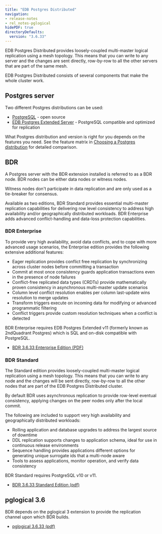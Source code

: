 ```yaml
---
title: "EDB Postgres Distributed"
navigation:
- release-notes
- rel_notes-pglogical
hidePDF: true
directoryDefaults:
  version: "3.6.33"
---
```


EDB Postgres Distributed provides loosely-coupled multi-master logical replication
using a mesh topology. This means that you can write to any server and the
changes are sent directly, row-by-row to all the
other servers that are part of the same mesh.

EDB Postgres Distributed consists of several components that make the whole
cluster work.

## Postgres server

Two different Postgres distributions can be used:

- [PostgreSQL](https://www.postgresql.org/) - open source
- [EDB Postgres Extended Server](/pge/latest) - PostgreSQL compatible and optimized for replication

What Postgres distribution and version is right for you depends on the features you need.
See the feature matrix in [Choosing a Postgres distribution](/pgd/latest/planning/choosing_server/) for detailed comparison.


## BDR

A Postgres server with the BDR extension installed is referred to as a BDR
node. BDR nodes can be either data nodes or witness nodes.

Witness nodes don't participate in data replication and are only used as a
tie-breaker for consensus.

Available as two editions, BDR Standard provides essential multi-master replication capabilities for delivering row level consistency to address high availability and/or geographically distributed workloads. BDR Enterprise adds advanced conflict-handling and data-loss protection capabilities.

### BDR Enterprise

To provide very high availability, avoid data conflicts, and to cope with more advanced usage scenarios, the Enterprise edition provides the following extensive additional features:

* Eager replication provides conflict free replication by synchronizing across cluster nodes before committing a transaction
* Commit at most once consistency guards application transactions even in the presence of node failures
* Conflict-free replicated data types (CRDTs) provide mathematically proven consistency in asynchronous multi-master update scenarios
* Column level conflict resolution enables per column last-update wins resolution to merge updates
* Transform triggers execute on incoming data for modifying or advanced programmatic filtering
* Conflict triggers provide custom resolution techniques when a conflict is detected

BDR Enterprise requires EDB Postgres Extended v11 (formerly known as 2ndQuadrant Postgres) which is SQL and on-disk compatible with PostgreSQL.

* [BDR 3.6.33 Enterprise Edition (PDF)](https://media.githubusercontent.com/media/EnterpriseDB/docs-archive/main/docs/bdr/3.6/bdr3.6.33-ee.pdf)

### BDR Standard

The Standard edition provides loosely-coupled multi-master logical replication using a mesh topology. This means that you can write to any node and the changes will be sent directly, row-by-row to all the other nodes that are part of the EDB Postgres Distributed cluster.

By default BDR uses asynchronous replication to provide row-level eventual consistency, applying changes on the peer nodes only after the local commit.

The following are included to support very high availability and geographically distributed workloads:

* Rolling application and database upgrades to address the largest source of downtime
* DDL replication supports changes to application schema, ideal for use in continuous release environments
* Sequence handling provides applications different options for generating unique surrogate ids that a multi-node aware
* Tools to assess applications, monitor operation, and verify data consistency

BDR Standard requires PostgreSQL v10 or v11.

* [BDR 3.6.33 Standard Edition (pdf)](https://media.githubusercontent.com/media/EnterpriseDB/docs-archive/main/docs/bdr/3.6/bdr3.6.33-se.pdf)

## pglogical 3.6

BDR depends on the pglogical 3 extension to provide the replication
channel upon which BDR builds.


*  [pglogical 3.6.33 (pdf)](https://media.githubusercontent.com/media/EnterpriseDB/docs-archive/main/docs/bdr/3.6/pglogical3.6.33.pdf)
